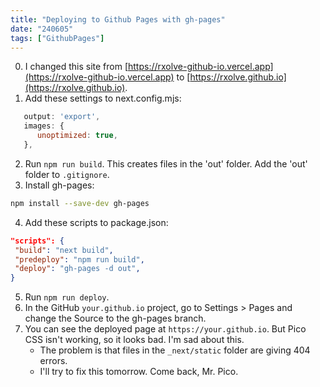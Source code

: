 ```yaml
---
title: "Deploying to Github Pages with gh-pages"
date: "240605"
tags: ["GithubPages"]
---
```


0. I changed this site from [https://rxolve-github-io.vercel.app](https://rxolve-github-io.vercel.app) to [https://rxolve.github.io](https://rxolve.github.io).
1. Add these settings to next.config.mjs:

```javascript
   output: 'export',
   images: {
      unoptimized: true,
   },
```

2. Run `npm run build`. This creates files in the 'out' folder. Add the 'out' folder to `.gitignore`.
3. Install gh-pages:

```bash
npm install --save-dev gh-pages
```

4. Add these scripts to package.json:

```json
"scripts": {
 "build": "next build",
 "predeploy": "npm run build",
 "deploy": "gh-pages -d out",
}
```

5. Run `npm run deploy`.
6. In the GitHub `your.github.io` project, go to Settings > Pages and change the Source to the gh-pages branch.
7. You can see the deployed page at `https://your.github.io`. But Pico CSS isn't working, so it looks bad. I'm sad about this.
   - The problem is that files in the `_next/static` folder are giving 404 errors.
   - I'll try to fix this tomorrow. Come back, Mr. Pico.
